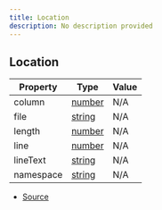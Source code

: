 ```yaml
---
title: Location
description: No description provided
---
```


## Location

| Property | Type | Value |
| ----------- | ----------- | ----------- |
| column | [number](https://developer.mozilla.org/en-US/docs/Web/JavaScript/Reference/Global_Objects/Number) | N/A |
| file | [string](https://developer.mozilla.org/en-US/docs/Web/JavaScript/Reference/Global_Objects/String) | N/A |
| length | [number](https://developer.mozilla.org/en-US/docs/Web/JavaScript/Reference/Global_Objects/Number) | N/A |
| line | [number](https://developer.mozilla.org/en-US/docs/Web/JavaScript/Reference/Global_Objects/Number) | N/A |
| lineText | [string](https://developer.mozilla.org/en-US/docs/Web/JavaScript/Reference/Global_Objects/String) | N/A |
| namespace | [string](https://developer.mozilla.org/en-US/docs/Web/JavaScript/Reference/Global_Objects/String) | N/A |


- [Source](https://github.com/underctrl-io/commandkit/blob/e7997746676c2b18be64230c918cb998973d18b5/packages/commandkit/src/plugins/plugin-runtime/types.ts#L36)